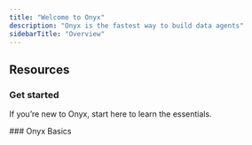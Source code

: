 ```yaml
---
title: "Welcome to Onyx"
description: "Onyx is the fastest way to build data agents"
sidebarTitle: "Overview"
---
```


## Resources

### Get started

If you’re new to Onyx, start here to learn the essentials.

<CardGroup cols={3}>
  <Card title="Intro to Onyx" icon="play" href="/introduction" />
  <Card title="Quickstart" icon="rocket" href="/quickstart" />
  <Card
    title="Start building"
    icon="terminal"
    href="/build-with-onyx/development"
  />
</CardGroup>
### Onyx Basics

<CardGroup cols={3}>
  <Card
    title="Structure Overview"
    icon="folder-tree"
    href="/learn-about-onyx/overview"
  />
  <Card
    title="Basic commands"
    icon="command"
    href="/learn-about-onyx/basic-commands"
  />
</CardGroup>
